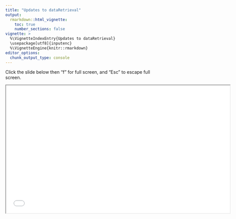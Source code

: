 ```yaml
---
title: "Updates to dataRetrieval"
output: 
  rmarkdown::html_vignette:
    toc: true
    number_sections: false
vignette: >
  %\VignetteIndexEntry{Updates to dataRetrieval}
  \usepackage[utf8]{inputenc}
  %\VignetteEngine{knitr::rmarkdown}
editor_options: 
  chunk_output_type: console
---
```


Click the slide below then "f" for full screen, and "Esc" to escape full screen.

```{=html}
<iframe src="../tutorials/changes_slides_deck.html" width="700"
  height="400"></iframe>
```

